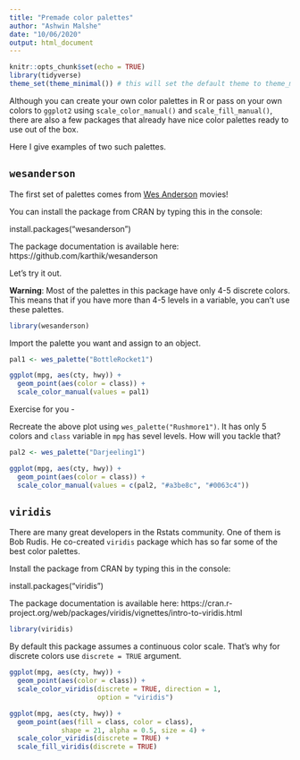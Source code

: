 ```yaml
---
title: "Premade color palettes"
author: "Ashwin Malshe"
date: "10/06/2020"
output: html_document
---
```


```r
knitr::opts_chunk$set(echo = TRUE)
library(tidyverse)
theme_set(theme_minimal()) # this will set the default theme to theme_minimal
```

Although you can create your own color palettes in R or pass on your own colors to `ggplot2` using `scale_color_manual()` and `scale_fill_manual()`, there are also a few packages that already have nice color palettes ready to use out of the box.

Here I give examples of two such palettes.

## `wesanderson`

The first set of palettes comes from [Wes Anderson](https://en.wikipedia.org/wiki/Wes_Anderson) movies!

You can install the package from CRAN by typing this in the console:

install.packages("wesanderson")

The package documentation is available here:
https://github.com/karthik/wesanderson

Let's try it out.

**Warning**: Most of the palettes in this package have only 4-5 discrete colors. This means that if you have more than 4-5 levels in a variable, you can't use these palettes.

```r
library(wesanderson)
```

Import the palette you want and assign to an object.

```r
pal1 <- wes_palette("BottleRocket1")
```


```r
ggplot(mpg, aes(cty, hwy)) +
  geom_point(aes(color = class)) +
  scale_color_manual(values = pal1)
```

Exercise for you - 

Recreate the above plot using `wes_palette("Rushmore1")`. It has only 5 colors and `class` variable in `mpg` has sevel levels. How will you tackle that?


```r
pal2 <- wes_palette("Darjeeling1")
```

```r
ggplot(mpg, aes(cty, hwy)) +
  geom_point(aes(color = class)) +
  scale_color_manual(values = c(pal2, "#a3be8c", "#0063c4"))
```

## `viridis`

There are many great developers in the Rstats community. One of them is Bob Rudis. He co-created `viridis` package which has so far some of the best color palettes.

Install the package from CRAN by typing this in the console:

install.packages("viridis")

The package documentation is available here:
https://cran.r-project.org/web/packages/viridis/vignettes/intro-to-viridis.html


```r
library(viridis)
```
By default this package assumes a continuous color scale. That's why for discrete colors use `discrete = TRUE` argument.


```r
ggplot(mpg, aes(cty, hwy)) +
  geom_point(aes(color = class)) +
  scale_color_viridis(discrete = TRUE, direction = 1,
                      option = "viridis")
```


```r
ggplot(mpg, aes(cty, hwy)) +
  geom_point(aes(fill = class, color = class), 
             shape = 21, alpha = 0.5, size = 4) +
  scale_color_viridis(discrete = TRUE) +
  scale_fill_viridis(discrete = TRUE)
```
